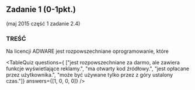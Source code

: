 
## Zadanie 1 (0-1pkt.)
(maj 2015 część 1 zadanie 2.4)

### TREŚĆ
Na licencji ADWARE jest rozpowszechniane oprogramowanie, które

<TableQuiz 
    questions={
      ["jest rozpowszechniane za darmo, ale zawiera funkcje wyświetlające reklamy.", 
      "ma otwarty kod źródłowy.", 
      "jest opłacane przez użytkownika.", 
      "może być używane tylko przez z góry ustalony czas."]} 
    answers={[1, 0, 0, 0]}
/>

